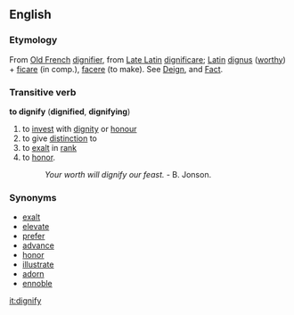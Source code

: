 ==English==
===Etymology===
From [[Old French]] [[dignifier]], from [[Late Latin]] [[dignificare]]; [[Latin]] [[dignus]] ([[worthy]]) + [[ficare]] (in comp.), [[facere]] (to make). See [[Deign]], and [[Fact]].
===Transitive verb===
'''to dignify'''  ('''dignified''', '''dignifying''')
#to [[invest]] with [[dignity]] or [[honour]]
#to give [[distinction]] to
#to [[exalt]] in [[rank]]
#to [[honor]]. 
#:''Your worth will dignify our feast.'' - B. Jonson.
===Synonyms===
*[[exalt]]
*[[elevate]]
*[[prefer]]
*[[advance]]
*[[honor]]
*[[illustrate]]
*[[adorn]]
*[[ennoble]]

<!-- From webster 1913 http://machaut.uchicago.edu/?resource=Webster%27s&word=dignify&use1913=on&use1828=on

Dig"ni*fy (?), v. t. [imp. & p. p. Dignified (?); p. pr. & vb. n. Dignifying.] [OF. dignifier, fr. LL. dnificare; L. dignus worthy + ficare (in comp.), facere to make. See Deign, and Fact.] To invest with dignity or honor; to make illustrious; to give distinction to; to exalt in rank; to honor. 

Your worth will dignity our feast. B. Jonson.
Syn. -- To exalt; elevate; prefer; advance; honor; illustrate; adorn; ennoble. 

-->

[[it:dignify]]